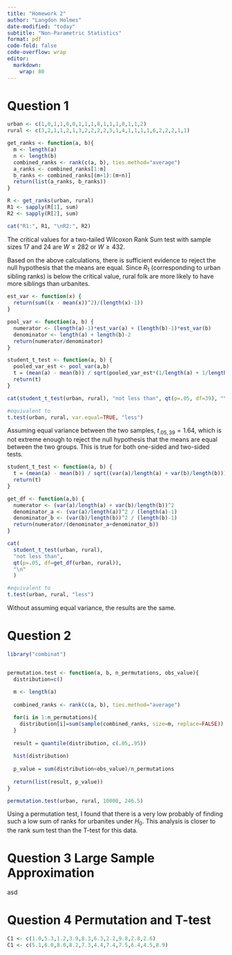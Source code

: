 ```yaml
---
title: "Homework 2"
author: "Langdon Holmes"
date-modified: "today"
subtitle: "Non-Parametric Statistics"
format: pdf
code-fold: false
code-overflow: wrap
editor: 
  markdown: 
    wrap: 80
---
```


# Question 1

```r
urban <- c(1,0,1,1,0,0,1,1,1,8,1,1,1,0,1,1,2)
rural <- c(3,2,1,1,2,1,3,2,2,2,2,5,1,4,1,1,1,1,6,2,2,2,1,1)

get_ranks <- function(a, b){
  m <- length(a)
  n <- length(b)
  combined_ranks <- rank(c(a, b), ties.method="average")
  a_ranks <- combined_ranks[1:m]
  b_ranks <- combined_ranks[(m+1):(m+n)]
  return(list(a_ranks, b_ranks))
}

R <- get_ranks(urban, rural)
R1 <- sapply(R[1], sum)
R2 <- sapply(R[2], sum)

cat("R1:", R1, "\nR2:", R2)
```

The critical values for a two-tailed Wilcoxon Rank Sum test with sample sizes 17
and 24 are $W \leq 282$ or $W \geq 432$.

Based on the above calculations, there is sufficient evidence to reject the null
hypothesis that the means are equal. Since $R_1$ (corresponding to urban sibling
ranks) is below the critical value, rural folk are more likely to have more
siblings than urbanites.

```r
est_var <- function(x) {
  return(sum((x - mean(x))^2)/(length(x)-1))
}

pool_var <- function(a, b) {
  numerator <- (length(a)-1)*est_var(a) + (length(b)-1)*est_var(b)
  denominator <- length(a) + length(b)-2
  return(numerator/denominator)
}

student_t_test <- function(a, b) {
  pooled_var_est <- pool_var(a,b)
  t = (mean(a) - mean(b)) / sqrt(pooled_var_est*(1/length(a) + 1/length(b)))
  return(t)
}

cat(student_t_test(urban, rural), "not less than", qt(p=.05, df=39), "\n")

#equivalent to
t.test(urban, rural, var.equal=TRUE, "less")
```

Assuming equal variance between the two samples, $t_{.05,39} = 1.64$, which is
not extreme enough to reject the null hypothesis that the means are equal
between the two groups. This is true for both one-sided and two-sided tests.

```r

student_t_test <- function(a, b) {
  t = (mean(a) - mean(b)) / sqrt((var(a)/length(a) + var(b)/length(b)))
  return(t)
}

get_df <- function(a,b) {
  numerator <- (var(a)/length(a) + var(b)/length(b))^2
  denominator_a <- (var(a)/length(a))^2 / (length(a)-1)
  denominator_b <- (var(b)/length(b))^2 / (length(b)-1)
  return(numerator/(denominator_a+denominator_b))
}

cat(
  student_t_test(urban, rural),
  "not less than",
  qt(p=.05, df=get_df(urban, rural)),
  "\n"
  )

#equivalent to
t.test(urban, rural, "less")

```

Without assuming equal variance, the results are the same.

# Question 2

```r
library("combinat")


permutation.test <- function(a, b, n_permutations, obs_value){
  distribution=c()
  
  m <- length(a)
  
  combined_ranks <- rank(c(a, b), ties.method="average")

  for(i in 1:n_permutations){
    distribution[i]=sum(sample(combined_ranks, size=m, replace=FALSE))
  }
  
  result = quantile(distribution, c(.05,.95))
  
  hist(distribution)
  
  p_value = sum(distribution<obs_value)/n_permutations
  
  return(list(result, p_value))
}

permutation.test(urban, rural, 10000, 246.5)
```

Using a permutation test, I found that there is a very low probably of finding
such a low sum of ranks for urbanites under $H_{0}$. This analysis is closer to
the rank sum test than the T-test for this data.

# Question 3 Large Sample Approximation

asd

# Question 4 Permutation and T-test

```r
C1 <- c(1.0,5.3,1.2,3.9,8.3,6.3,2.2,9.8,2.8,2.6)
C1 <- c(5.1,6.0,8.0,8.2,7.3,4.4,7.4,7.5,6.4,4.5,8.9)
```
